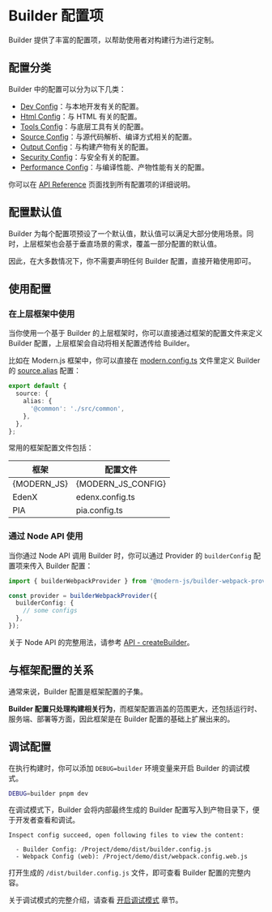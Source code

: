 # Builder 配置项

Builder 提供了丰富的配置项，以帮助使用者对构建行为进行定制。

## 配置分类

Builder 中的配置可以分为以下几类：

- [Dev Config](/api/config-dev.html)：与本地开发有关的配置。
- [Html Config](/api/config-html.html)：与 HTML 有关的配置。
- [Tools Config](/api/config-tools.html)：与底层工具有关的配置。
- [Source Config](/api/config-source.html)：与源代码解析、编译方式相关的配置。
- [Output Config](/api/config-output.html)：与构建产物有关的配置。
- [Security Config](/api/config-security.html)：与安全有关的配置。
- [Performance Config](/api/config-performance.html)：与编译性能、产物性能有关的配置。

你可以在 [API Reference](/api/) 页面找到所有配置项的详细说明。

## 配置默认值

Builder 为每个配置项预设了一个默认值，默认值可以满足大部分使用场景。同时，上层框架也会基于垂直场景的需求，覆盖一部分配置的默认值。

因此，在大多数情况下，你不需要声明任何 Builder 配置，直接开箱使用即可。

## 使用配置

### 在上层框架中使用

当你使用一个基于 Builder 的上层框架时，你可以直接通过框架的配置文件来定义 Builder 配置，上层框架会自动将相关配置透传给 Builder。

比如在 Modern.js 框架中，你可以直接在 [modern.config.ts](https://modernjs.dev/configure/app/usage.html) 文件里定义 Builder 的 [source.alias](/api/config-source.html#sourcealias) 配置：

```ts title="modern.config.ts"
export default {
  source: {
    alias: {
      '@common': './src/common',
    },
  },
};
```

常用的框架配置文件包括：

| 框架        | 配置文件           |
| ----------- | ------------------ |
| {MODERN_JS} | {MODERN_JS_CONFIG} |
| EdenX       | edenx.config.ts    |
| PIA         | pia.config.ts      |

### 通过 Node API 使用

当你通过 Node API 调用 Builder 时，你可以通过 Provider 的 `builderConfig` 配置项来传入 Builder 配置：

```ts
import { builderWebpackProvider } from '@modern-js/builder-webpack-provider';

const provider = builderWebpackProvider({
  builderConfig: {
    // some configs
  },
});
```

关于 Node API 的完整用法，请参考 [API - createBuilder](/api/builder-core.html#createbuilder)。

## 与框架配置的关系

通常来说，Builder 配置是框架配置的子集。

**Builder 配置只处理构建相关行为**，而框架配置涵盖的范围更大，还包括运行时、服务端、部署等方面，因此框架是在 Builder 配置的基础上扩展出来的。

## 调试配置

在执行构建时，你可以添加 `DEBUG=builder` 环境变量来开启 Builder 的调试模式。

```bash
DEBUG=builder pnpm dev
```

在调试模式下，Builder 会将内部最终生成的 Builder 配置写入到产物目录下，便于开发者查看和调试。

```
Inspect config succeed, open following files to view the content:

  - Builder Config: /Project/demo/dist/builder.config.js
  - Webpack Config (web): /Project/demo/dist/webpack.config.web.js
```

打开生成的 `/dist/builder.config.js` 文件，即可查看 Builder 配置的完整内容。

关于调试模式的完整介绍，请查看 [开启调试模式](/guide/debug/debug-mode.html) 章节。
